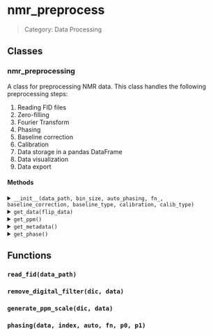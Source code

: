 # nmr_preprocess

> Category: Data Processing

## Classes

### nmr_preprocessing 

A class for preprocessing NMR data.
This class handles the following preprocessing steps:
1. Reading FID files
2. Zero-filling
3. Fourier Transform
4. Phasing
5. Baseline correction
6. Calibration
7. Data storage in a pandas DataFrame
8. Data visualization
9. Data export

#### Methods

<details>
<summary><code>__init__(data_path, bin_size, auto_phasing, fn_, baseline_correction, baseline_type, calibration, calib_type)</code></summary>

</details>

<details>
<summary><code>get_data(flip_data)</code></summary>

</details>

<details>
<summary><code>get_ppm()</code></summary>

</details>

<details>
<summary><code>get_metadata()</code></summary>

</details>

<details>
<summary><code>get_phase()</code></summary>

</details>

## Functions

### `read_fid(data_path)`

### `remove_digital_filter(dic, data)`

### `generate_ppm_scale(dic, data)`

### `phasing(data, index, auto, fn, p0, p1)`
